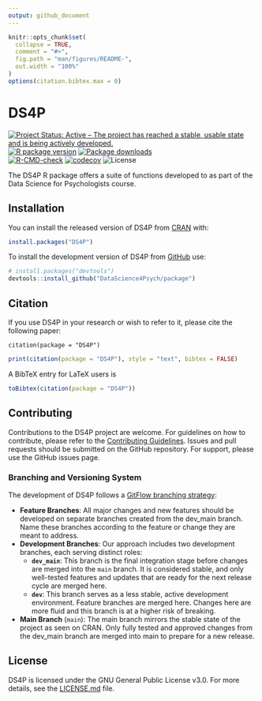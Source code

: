```yaml
---
output: github_document
---
```


<!-- README.md is generated from README.Rmd. Please edit that file -->

```r
knitr::opts_chunk$set(
  collapse = TRUE,
  comment = "#>",
  fig.path = "man/figures/README-",
  out.width = "100%"
)
options(citation.bibtex.max = 0)
```

# DS4P

<!-- badges: start -->
[![Project Status: Active – The project has reached a stable, usable state and is being actively developed.](https://www.repostatus.org/badges/latest/active.svg)](https://www.repostatus.org/#active)
[![R package version](https://www.r-pkg.org/badges/version/DS4P)](https://cran.r-project.org/package=DS4P)
[![Package downloads](https://cranlogs.r-pkg.org/badges/grand-total/DS4P)](https://cran.r-project.org/package=DS4P)</br>
[![R-CMD-check](https://github.com/DataScience4Psych/package/actions/workflows/R-CMD-check.yaml/badge.svg)](https://github.com/DataScience4Psych/package/actions/workflows/R-CMD-check.yaml)
[![codecov](https://codecov.io/gh/DataScience4Psych/package/graph/badge.svg?token=2IARK2XSA6)](https://codecov.io/gh/DataScience4Psych/package)
![License](https://img.shields.io/badge/License-GPL_v3-blue.svg)
<!-- badges: end -->

The DS4P R package offers a suite of functions developed to as part of the Data Science for Psychologists course.

## Installation

You can install the released version of DS4P from [CRAN](https://cran.r-project.org/) with:

```r
install.packages("DS4P")
```

To install the development version of DS4P from [GitHub](https://github.com/) use:

```r
# install.packages("devtools")
devtools::install_github("DataScience4Psych/package")
```

## Citation

If you use DS4P in your research or wish to refer to it, please cite the following paper:

```
citation(package = "DS4P")
```
```r
print(citation(package = "DS4P"), style = "text", bibtex = FALSE)
```

A BibTeX entry for LaTeX users is
```r
toBibtex(citation(package = "DS4P"))
```

## Contributing

Contributions to the DS4P project are welcome. For guidelines on how to contribute, please refer to the [Contributing Guidelines](https://github.com/DataScience4Psych/package/blob/main/CONTRIBUTING.md). Issues and pull requests should be submitted on the GitHub repository. For support, please use the GitHub issues page.


### Branching and Versioning System
The development of DS4P follows a [GitFlow branching strategy](https://tilburgsciencehub.com/topics/automation/version-control/advanced-git/git-branching-strategies/):

- **Feature Branches**: All major changes and new features should be developed on separate branches created from the dev_main branch. Name these branches according to the feature or change they are meant to address.
- **Development Branches**: Our approach includes two development branches, each serving distinct roles:
  - **`dev_main`**: This branch is the final integration stage before changes are merged into the `main` branch. It is considered stable, and only well-tested features and updates that are ready for the next release cycle are merged here.
  - **`dev`**: This branch serves as a less stable, active development environment. Feature branches are merged here. Changes here are more fluid and this branch is at a higher risk of breaking.
- **Main Branch** (`main`): The main branch mirrors the stable state of the project as seen on CRAN. Only fully tested and approved changes from the dev_main branch are merged into main to prepare for a new release.


## License
DS4P is licensed under the GNU General Public License v3.0. For more details, see the [LICENSE.md](https://github.com/DataScience4Psych/package/blob/main/LICENSE.md) file.

